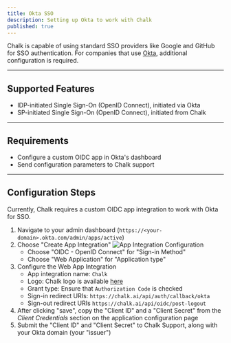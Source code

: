```yaml
---
title: Okta SSO
description: Setting up Okta to work with Chalk
published: true
---
```


Chalk is capable of using standard SSO providers like Google and GitHub for SSO authentication. For companies that use [Okta](https://okta.com/), additional configuration is required.

---

## Supported Features

- IDP-initiated Single Sign-On (OpenID Connect), initiated via Okta
- SP-initiated Single Sign-On (OpenID Connect), initiated from Chalk

---

## Requirements

- Configure a custom OIDC app in Okta's dashboard
- Send configuration parameters to Chalk support

---

## Configuration Steps

Currently, Chalk requires a custom OIDC app integration to work with Okta for SSO.

1. Navigate to your admin dashboard (`https://<your-domain>.okta.com/admin/apps/active`)
2. Choose "Create App Integration"
    ![App Integration Configuration](/img/okta-1.png)
    * Choose "OIDC - OpenID Connect" for "Sign-in Method"
    * Choose "Web Application" for "Application type"
3. Configure the Web App Integration
    * App integration name: `Chalk`
    * Logo: Chalk logo is available [here](https://chalk.ai/chalk_logo.png)
    * Grant type: Ensure that `Authorization Code` is checked
    * Sign-in redirect URIs: `https://chalk.ai/api/auth/callback/okta`
    * Sign-out redirect URIs `https://chalk.ai/api/oidc/post-logout`
4. After clicking "save", copy the "Client ID" and a "Client Secret" from the *Client Credentials* section on the application configuration page
5. Submit the "Client ID" and "Client Secret" to Chalk Support, along with your Okta domain (your "issuer")
